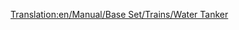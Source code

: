 [[Translation:en/Manual/Base Set/Trains/Water Tanker]]
{{it/Manual/Base Set/Trains/Vagoni|Picture=[[File:en/Manual/Base Set/Trains/Watertanker.png]]
|Name=Carro cisterna acqua
|NormalCost=€ 2.332
|NormalWeight=25 / 50 t
|NormalCapacity=25.000 litri di acqua
|MonoCost="
|MonoWeight=25 / 55 t
|MonoCapacity=30.000 litri di acqua
|MagCost="
|MagWeight=25 / 57 t
|MagCapacity=32.000 litri di acqua
|Description=questi carri cisterna trasportano acqua dalle [[it/Falda acquifera|falde acquifere]] alle [[it/Città|città]] che hanno serbatoi idrici. Questo carro è disponibile solo per il clima [[en/Clima#tropicale|tropicale]].
}}